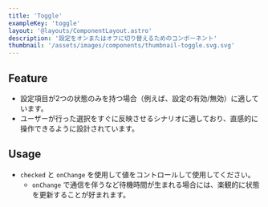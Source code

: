 ```yaml
---
title: 'Toggle'
exampleKey: 'toggle'
layout: '@layouts/ComponentLayout.astro'
description: '設定をオンまたはオフに切り替えるためのコンポーネント'
thumbnail: '/assets/images/components/thumbnail-toggle.svg.svg'
---
```


## Feature

- 設定項目が2つの状態のみを持つ場合（例えば、設定の有効/無効）に適しています。
- ユーザーが行った選択をすぐに反映させるシナリオに適しており、直感的に操作できるように設計されています。

## Usage

- `checked` と `onChange` を使用して値をコントロールして使用してください。
  - `onChange` で通信を伴うなど待機時間が生まれる場合には、楽観的に状態を更新することが好まれます。
